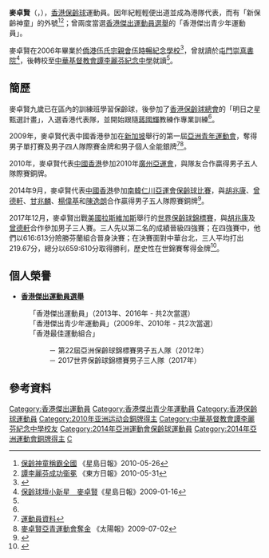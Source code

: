 {{noteTA|G1=Sports}}
{{Infobox sportsperson
| headercolor    = #CD853F
| name           = 麥卓賢<br/>{{lang|en|Mak Cheuk Yin}}
| image          = 
| imagesize      =
| caption        =
| birthname      =
| fullname       =
| nickname       =
| nationality    = 
| residence      =
| birth_date     = {{birth_date_and_age|1994|4|30}}<ref name="印尼亞運">{{en}}{{cite web|title=Profile - CHEUK YIN MAK|url=https://en.asiangames2018.id/athletes/athlete/MAK-Cheuk-Yin-3023903/|publisher=2018年印尼亞運會官方網站|access-date=2018-09-01|archive-url=https://web.archive.org/web/20180901113416/https://en.asiangames2018.id/athletes/athlete/MAK-Cheuk-Yin-3023903/|archive-date=2018-09-01|dead-url=yes}}</ref>
| birth_place    = {{BHKG}}
| height         = {{height|m=1.83}}<ref name="印尼亞運"/>
| weight         = {{weight|kg=70}}<ref name="印尼亞運"/>
| website        = 
| country        = {{HKG}}
| sport          = [[保齡球|保齡球]]
| collegeteam    =
| club           = 
| team           =
| turnedpro      =
| coach          = {{flagicon|USA}} William Hoffman<ref name="仁川亞運"/>
| retired        =
| coaching       =
| worlds         =
| regionals      =
| nationals      =
| olympics       =
| paralympics    =
| highestranking =
| pb             =
| medaltemplates = 
{{MedalSport | 男子[[保齡球|保齡球]]}}
{{MedalCountry|{{HKG}}}}
{{MedalCompetition | [[世界保齡球錦標賽|世界保齡球錦標賽]]}}
{{MedalGold  | [[2017年世界保齡球錦標賽|2017年 拉斯維加斯]] | 男子三人賽 }}
{{MedalCompetition | [[亞洲運動會|亞洲運動會]]}}
{{MedalBronze | [[2010年亞洲運動會|2010年 廣州]] | [[2010年亞洲運動會保齡球比賽|男子五人隊際賽]]}}
{{MedalBronze | [[2014年亞洲運動會|2014年 仁川]] | [[2014年亞洲運動會保齡球比賽|男子五人隊際賽]]}}
{{MedalSilver | [[2018年亞洲運動會|2018年 雅加達]] | [[2018年亞洲運動會保齡球比賽|男子六人隊際賽]]}}
| show-medals    = yes
}}

'''麥卓賢'''（{{lang-en|MAK Cheuk Yin, Michael}}，{{bd|1994年|4月30日|catIdx=M麥}}），[[香港|香港]][[保齡球|保齡球]]運動員。因年紀輕輕便出道並成為港隊代表，而有「新保齡神童」的外號<ref>[http://www.singtao.com/yesterday/spo/0526co10.html 保齡神童稱霸全國] {{Wayback|url=http://www.singtao.com/yesterday/spo/0526co10.html |date=20040528070655 }}《星島日報》2010-05-26</ref><ref name="東方0531">[http://orientaldaily.on.cc/cnt/sport/20100531/00286_009.html 譚李麗芬成功衞冕] {{Wayback|url=http://orientaldaily.on.cc/cnt/sport/20100531/00286_009.html |date=20130122092121 }}《東方日報》2010-05-31</ref>；曾兩度當選[[香港傑出運動員選舉|香港傑出運動員選舉]]的「香港傑出青少年運動員」。

麥卓賢在2006年畢業於[[僑港伍氏宗親會伍時暢紀念學校|僑港伍氏宗親會伍時暢紀念學校]]<ref>{{cite web |url=http://www.wusichong.edu.hk/it-school/php/webcms/public/index.php3?refid=1456&mode=published&lang=zh |title=本校2006年畢業生麥卓賢在保齡球方面表現卓越，榮獲香港傑出運動員獎 |last= |first= |date=2013 |website= |publisher=僑港伍氏宗親會伍時暢紀念學校 |access-date=2020-12-17 |quote=}}</ref>，曾就讀於[[屯門|屯門]][[崇真書院|崇真書院]]<ref name="星島0116">[http://edu.singtao.com/chi-s/article_details.asp?article_id=639&catid_str=4,20,20 保齡球壇小新星　麥卓賢]{{dead link|date=2018年5月 |bot=InternetArchiveBot |fix-attempted=yes }}《星島日報》2009-01-16</ref>，後轉校至[[中華基督教會譚李麗芬紀念中學|中華基督教會譚李麗芬紀念中學]]就讀<ref name="東方0531"/>。

==簡歷==
麥卓賢九歲已在區內的訓練班學習保齡球，後參加了[[香港保齡球總會|香港保齡球總會]]的「明日之星甄選計畫」，入選香港代表隊，並開始跟隨[[蔣國輝|蔣國輝]]教練作專業訓練<ref name="星島0116"/>。

2009年，麥卓賢代表中國香港參加在[[新加坡|新加坡]]舉行的第一屆[[亞洲青年運動會|亞洲青年運動會]]，奪得男子單打賽及男子四人隊際賽金牌和男子個人全能銀牌<ref>[http://2010gz.hkolympic.org/profile/mak%20cheuk%20yin.pdf 運動員資料]{{dead link|date=2018年5月 |bot=InternetArchiveBot |fix-attempted=yes }}</ref><ref>[http://the-sun.on.cc/cnt/sport/20090702/00514_002.html 麥卓賢亞青運動會奪金] {{Wayback|url=http://the-sun.on.cc/cnt/sport/20090702/00514_002.html |date=20090705093419 }}《太陽報》2009-07-02</ref>。

2010年，麥卓賢代表[[2010年亞洲運動會中國香港代表團|中國香港]]參加2010年[[2010年亞洲運動會|廣州亞運會]]，與隊友合作贏得男子五人隊際賽銅牌。

2014年9月，麥卓賢代表[[2014年亞洲運動會中國香港代表團|中國香港]]參加[[南韓|南韓]][[2014年亞洲運動會|仁川亞運會]][[2014年亞洲運動會保齡球比賽|保齡球比賽]]，與[[胡兆康|胡兆康]]、[[曾德軒|曾德軒]]、[[甘兆麟|甘兆麟]]、[[楊偉基|楊偉基]]和[[陳逸朗|陳逸朗]]合作贏得男子五人隊際賽銅牌<ref>{{cite news|title=保齡男隊驚險摘銅|url=http://orientaldaily.on.cc/cnt/sport/20141001/00286_003.html|newspaper=東方日報|date=2014-10-01|accessdate=2014-10-02|archive-date=2014-10-04|archive-url=https://web.archive.org/web/20141004022158/http://orientaldaily.on.cc/cnt/sport/20141001/00286_003.html|dead-url=yes}}</ref>。

2017年12月，麥卓賢出戰[[美國|美國]][[拉斯維加斯|拉斯維加斯]]舉行的[[世界保齡球錦標賽|世界保齡球錦標賽]]，與[[胡兆康|胡兆康]]及[[曾德軒|曾德軒]]合作參加男子三人賽。三人先以第二名的成績晉級四強賽；在四強賽中，他們以616:613分險勝芬蘭組合晉身決賽；在決賽面對中華台北，三人平均打出219.67分，總分以659:610分取得勝利，歷史性在世錦賽奪得金牌<ref>{{cite news|title=港隊稱霸男子三人賽 保齡世錦賽歷史性奪金|url=https://hk.sports.appledaily.com/sports/realtime/article/20171204/57537950|agency=蘋果日報|date=2017-12-04|accessdate=2017-12-06|archive-date=2017-12-06|archive-url=https://web.archive.org/web/20171206150809/https://hk.sports.appledaily.com/sports/realtime/article/20171204/57537950|dead-url=no}}</ref>。

==個人榮譽==
* '''[[香港傑出運動員選舉|香港傑出運動員選舉]]'''
:「香港傑出運動員」（2013年、2016年 - 共2次當選）
:「香港傑出青少年運動員」（2009年、2010年 - 共2次當選）
:「香港最佳運動組合」
::－ 第22屆亞洲保齡球錦標賽男子五人隊（2012年）
::－ 2017世界保齡球錦標賽男子三人隊（2017年）

==參考資料==
{{Reflist}}

{{DEFAULTSORT:Mak Cheuk Yin}}
[[Category:香港傑出運動員|Category:香港傑出運動員]]
[[Category:香港傑出青少年運動員|Category:香港傑出青少年運動員]]
[[Category:香港保齡球運動員|Category:香港保齡球運動員]]
[[Category:2010年亚洲运动会銅牌得主|Category:2010年亚洲运动会銅牌得主]]
[[Category:中華基督教會譚李麗芬紀念中學校友|Category:中華基督教會譚李麗芬紀念中學校友]]
[[Category:2014年亞洲運動會保齡球運動員|Category:2014年亞洲運動會保齡球運動員]]
[[Category:2014年亞洲運動會銅牌得主|Category:2014年亞洲運動會銅牌得主]]
[[Category:麥姓|C]]